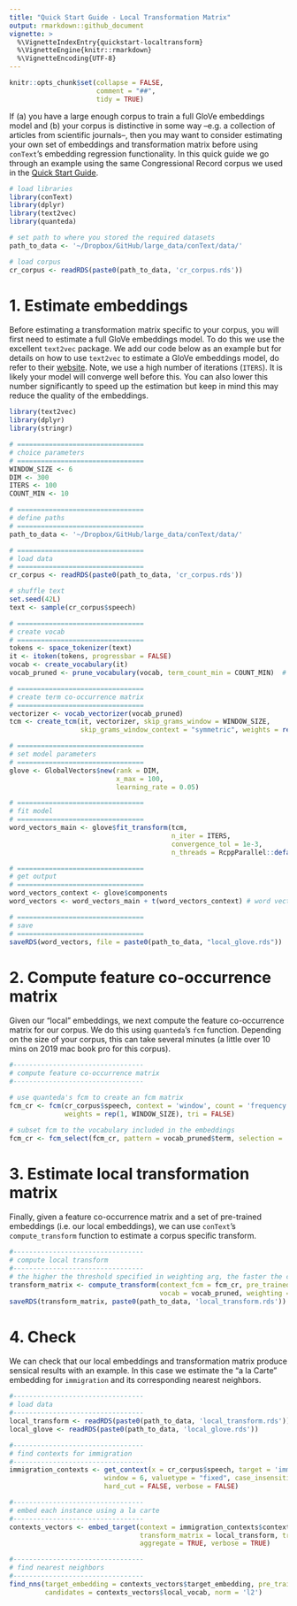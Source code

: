 ```yaml
---
title: "Quick Start Guide - Local Transformation Matrix"
output: rmarkdown::github_document
vignette: >
  %\VignetteIndexEntry{quickstart-localtransform}
  %\VignetteEngine{knitr::rmarkdown}
  %\VignetteEncoding{UTF-8}
---
```


```r
knitr::opts_chunk$set(collapse = FALSE,
                      comment = "##",
                      tidy = TRUE)
```

If (a) you have a large enough corpus to train a full GloVe embeddings model and (b) your corpus is distinctive in some way --e.g. a collection of articles from scientific journals--, then you may want to consider estimating your own set of embeddings and transformation matrix before using `conText`'s embedding regression functionality. In this quick guide we go through an example using the same Congressional Record corpus we used in the [Quick Start Guide](https://github.com/prodriguezsosa/conText/blob/master/vignettes/quickstart.md). 

```r

# load libraries
library(conText)
library(dplyr)
library(text2vec)
library(quanteda)

# set path to where you stored the required datasets
path_to_data <- '~/Dropbox/GitHub/large_data/conText/data/'

# load corpus
cr_corpus <- readRDS(paste0(path_to_data, 'cr_corpus.rds'))
```

# 1. Estimate embeddings

Before estimating a transformation matrix specific to your corpus, you will first need to estimate a full GloVe embeddings model. To do this we use the excellent `text2vec` package. We add our code below as an example but for details on how to use `text2vec` to estimate a GloVe embeddings model, do refer to their [website](http://text2vec.org/glove.html). Note, we use a high number of iterations (`ITERS`). It is likely your model will converge well before this. You can also lower this number significantly to speed up the estimation but keep in mind this may reduce the quality of the embeddings.

```r
library(text2vec)
library(dplyr)
library(stringr)

# ================================
# choice parameters
# ================================
WINDOW_SIZE <- 6
DIM <- 300
ITERS <- 100
COUNT_MIN <- 10

# ================================
# define paths
# ================================
path_to_data <- '~/Dropbox/GitHub/large_data/conText/data/'

# ================================
# load data
# ================================
cr_corpus <- readRDS(paste0(path_to_data, 'cr_corpus.rds'))

# shuffle text
set.seed(42L)
text <- sample(cr_corpus$speech)

# ================================
# create vocab
# ================================
tokens <- space_tokenizer(text)
it <- itoken(tokens, progressbar = FALSE)
vocab <- create_vocabulary(it)
vocab_pruned <- prune_vocabulary(vocab, term_count_min = COUNT_MIN)  # keep only words that meet count threshold

# ================================
# create term co-occurrence matrix
# ================================
vectorizer <- vocab_vectorizer(vocab_pruned)
tcm <- create_tcm(it, vectorizer, skip_grams_window = WINDOW_SIZE, 
                  skip_grams_window_context = "symmetric", weights = rep(1, WINDOW_SIZE))

# ================================
# set model parameters
# ================================
glove <- GlobalVectors$new(rank = DIM,
                           x_max = 100,
                           learning_rate = 0.05)

# ================================
# fit model
# ================================
word_vectors_main <- glove$fit_transform(tcm,
                                         n_iter = ITERS,
                                         convergence_tol = 1e-3,
                                         n_threads = RcppParallel::defaultNumThreads())

# ================================
# get output
# ================================
word_vectors_context <- glove$components
word_vectors <- word_vectors_main + t(word_vectors_context) # word vectors

# ================================
# save
# ================================
saveRDS(word_vectors, file = paste0(path_to_data, "local_glove.rds"))
```

# 2. Compute feature co-occurrence matrix

Given our "local" embeddings, we next compute the feature co-occurrence matrix for our corpus. We do this using `quanteda`'s `fcm` function. Depending on the size of your corpus, this can take several minutes (a little over 10 mins on 2019 mac book pro for this corpus).

```r
#---------------------------------
# compute feature co-occurrence matrix
#---------------------------------

# use quanteda's fcm to create an fcm matrix
fcm_cr <- fcm(cr_corpus$speech, context = 'window', count = 'frequency', window = WINDOW_SIZE, 
              weights = rep(1, WINDOW_SIZE), tri = FALSE)

# subset fcm to the vocabulary included in the embeddings
fcm_cr <- fcm_select(fcm_cr, pattern = vocab_pruned$term, selection = 'keep')

```

# 3. Estimate local transformation matrix

Finally, given a feature co-occurrence matrix and a set of pre-trained embeddings (i.e. our local embeddings), we can use `conText`'s `compute_transform` function to estimate a corpus specific transform.

```r
#---------------------------------
# compute local transform
#---------------------------------
# the higher the threshold specified in weighting arg, the faster the code (see function for more details)
transform_matrix <- compute_transform(context_fcm = fcm_cr, pre_trained = pre_trained, 
                                      vocab = vocab_pruned, weighting = 1000)
saveRDS(transform_matrix, paste0(path_to_data, 'local_transform.rds'))
```

# 4. Check

We can check that our local embeddings and transformation matrix produce sensical results with an example. In this case we estimate the "a la Carte" embedding for `immigration` and its corresponding nearest neighbors.

```r

#---------------------------------
# load data
#---------------------------------
local_transform <- readRDS(paste0(path_to_data, 'local_transform.rds'))
local_glove <- readRDS(paste0(path_to_data, 'local_glove.rds'))

#---------------------------------
# find contexts for immigration
#---------------------------------
immigration_contexts <- get_context(x = cr_corpus$speech, target = 'immigration', 
                        window = 6, valuetype = "fixed", case_insensitive = TRUE, 
                        hard_cut = FALSE, verbose = FALSE)

#---------------------------------
# embed each instance using a la carte
#---------------------------------
contexts_vectors <- embed_target(context = immigration_contexts$context, pre_trained = local_glove, 
                                 transform_matrix = local_transform, transform = TRUE, 
                                 aggregate = TRUE, verbose = TRUE)

#---------------------------------
# find nearest neighbors
#---------------------------------
find_nns(target_embedding = contexts_vectors$target_embedding, pre_trained = local_glove, N = 10, 
         candidates = contexts_vectors$local_vocab, norm = 'l2')
```




